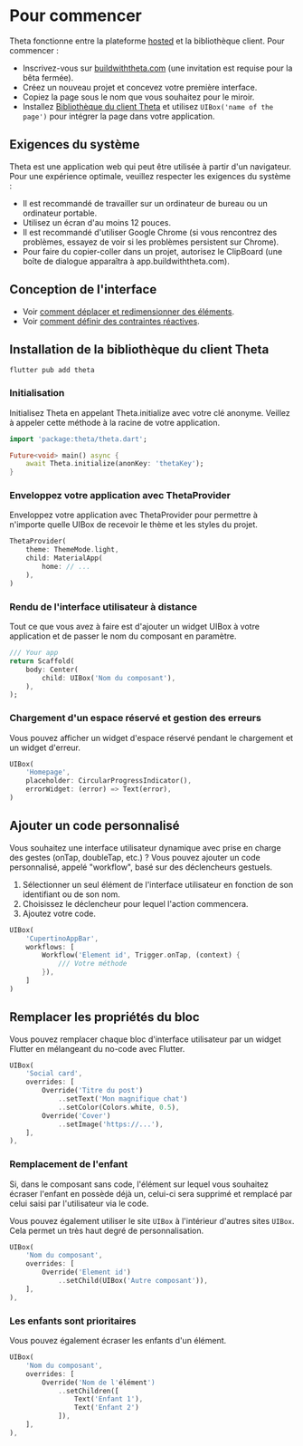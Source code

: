 # Pour commencer

Theta fonctionne entre la plateforme [hosted](https://buildwiththeta.com) et la bibliothèque client. Pour commencer :

- Inscrivez-vous sur [buildwiththeta.com](https://buildwiththeta.com) (une invitation est requise pour la bêta fermée).
- Créez un nouveau projet et concevez votre première interface.
- Copiez la page sous le nom que vous souhaitez pour le miroir.
- Installez [Bibliothèque du client Theta](https://pub.dev/packages/theta) et utilisez `UIBox('name of the page')` pour intégrer la page dans votre application.

## Exigences du système

Theta est une application web qui peut être utilisée à partir d'un navigateur. Pour une expérience optimale, veuillez respecter les exigences du système :

- Il est recommandé de travailler sur un ordinateur de bureau ou un ordinateur portable.
- Utilisez un écran d'au moins 12 pouces.
- Il est recommandé d'utiliser Google Chrome (si vous rencontrez des problèmes, essayez de voir si les problèmes persistent sur Chrome).
- Pour faire du copier-coller dans un projet, autorisez le ClipBoard (une boîte de dialogue apparaîtra à app.buildwiththeta.com).

## Conception de l'interface

- Voir [comment déplacer et redimensionner des éléments](https://docs.page/buildwiththeta/buildwiththeta/en/studio/positioning_and_resizing).
- Voir [comment définir des contraintes réactives](https://docs.page/buildwiththeta/buildwiththeta/en/studio/constraints).

## Installation de la bibliothèque du client Theta


```
flutter pub add theta
```

### Initialisation

Initialisez Theta en appelant Theta.initialize avec votre clé anonyme. Veillez à appeler cette méthode à la racine de votre application.


```dart
import 'package:theta/theta.dart';

Future<void> main() async {
    await Theta.initialize(anonKey: 'thetaKey');
}
```

### Enveloppez votre application avec ThetaProvider

Enveloppez votre application avec ThetaProvider pour permettre à n'importe quelle UIBox de recevoir le thème et les styles du projet.


```dart
ThetaProvider(
    theme: ThemeMode.light,
    child: MaterialApp(
        home: // ...
    ),
)
```

### Rendu de l'interface utilisateur à distance

Tout ce que vous avez à faire est d'ajouter un widget UIBox à votre application et de passer le nom du composant en paramètre.


```dart
/// Your app
return Scaffold(
    body: Center(
        child: UIBox('Nom du composant'),
    ),
);
```

### Chargement d'un espace réservé et gestion des erreurs

Vous pouvez afficher un widget d'espace réservé pendant le chargement et un widget d'erreur.


```dart
UIBox(
    'Homepage',
    placeholder: CircularProgressIndicator(),
    errorWidget: (error) => Text(error),
)
```

## Ajouter un code personnalisé

Vous souhaitez une interface utilisateur dynamique avec prise en charge des gestes (onTap, doubleTap, etc.) ? Vous pouvez ajouter un code personnalisé, appelé "workflow", basé sur des déclencheurs gestuels.

1. Sélectionner un seul élément de l'interface utilisateur en fonction de son identifiant ou de son nom.
2. Choisissez le déclencheur pour lequel l'action commencera.
3. Ajoutez votre code.


```dart
UIBox(
    'CupertinoAppBar',
    workflows: [
        Workflow('Element id', Trigger.onTap, (context) {
            /// Votre méthode
        }),
    ]
)
```

## Remplacer les propriétés du bloc

Vous pouvez remplacer chaque bloc d'interface utilisateur par un widget Flutter en mélangeant du no-code avec Flutter.


```dart
UIBox(
    'Social card',
    overrides: [
        Override('Titre du post')
            ..setText('Mon magnifique chat')
            ..setColor(Colors.white, 0.5),
        Override('Cover')
            ..setImage('https://...'),
    ],
),
```

### Remplacement de l'enfant

Si, dans le composant sans code, l'élément sur lequel vous souhaitez écraser l'enfant en possède déjà un, celui-ci sera supprimé et remplacé par celui saisi par l'utilisateur via le code.

Vous pouvez également utiliser le site `UIBox` à l'intérieur d'autres sites `UIBox`. Cela permet un très haut degré de personnalisation.


```dart
UIBox(
    'Nom du composant',
    overrides: [
        Override('Element id')
            ..setChild(UIBox('Autre composant')),
    ],
),
```

### Les enfants sont prioritaires

Vous pouvez également écraser les enfants d'un élément.


```dart
UIBox(
    'Nom du composant',
    overrides: [
        Override('Nom de l'élément')
            ..setChildren([
                Text('Enfant 1'), 
                Text('Enfant 2')
            ]),
    ],
),
```
